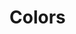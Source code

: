 

<Meta title='Ajetreo/Colors' />

# Colors

<ColorPalette>
  <ColorItem title='theme.color.primary' subtitle='Coral' colors={[color.primary]} />
  <ColorItem title='theme.color.secondary' subtitle='Blue' colors={[color.secondary]} />
  <ColorItem title='theme.color.tertiary' subtitle='Grey' colors={[color.tertiary]} />
  <ColorItem title='theme.color.positive' subtitle='Green' colors={[color.positive]} />
  <ColorItem title='theme.color.warning' subtitle='Ochre' colors={[color.warning]} />
  <ColorItem title='theme.color.negative' subtitle='Red' colors={[color.negative]} />
  <ColorItem title='theme.color.orange' subtitle='Orange' colors={[color.orange]} />
  <ColorItem title='theme.color.gold' subtitle='Gold' colors={[color.gold]} />
  <ColorItem title='theme.color.green' subtitle='Green' colors={[color.green]} />
  <ColorItem title='theme.color.seafoam' subtitle='Seafoam' colors={[color.seafoam]} />
  <ColorItem title='theme.color.purple' subtitle='Purple' colors={[color.purple]} />
  <ColorItem title='theme.color.ultraviolet' subtitle='Ultraviolet' colors={[color.ultraviolet]} />
  <ColorItem
    title='Monochrome'
    colors={[
      color.darkest,
      color.darker,
      color.dark,
      color.mediumdark,
      color.medium,
      color.mediumlight,
      color.light,
      color.lighter,
      color.lightest
    ]}
  />
</ColorPalette>
